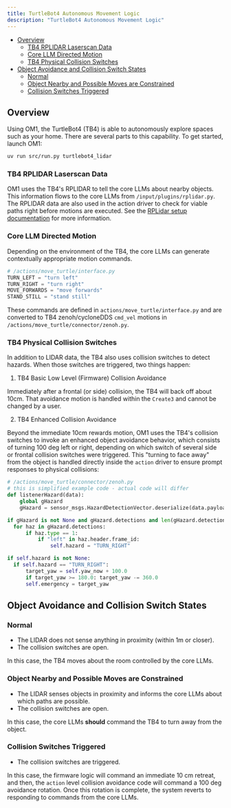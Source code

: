 ```yaml
---
title: TurtleBot4 Autonomous Movement Logic
description: "TurtleBot4 Autonomous Movement Logic"
---
```


- [Overview](#overview)
  * [TB4 RPLIDAR Laserscan Data](#tb4-rplidar-laserscan-data)
  * [Core LLM Directed Motion](#core-llm-directed-motion)
  * [TB4 Physical Collision Switches](#tb4-physical-collision-switches)
- [Object Avoidance and Collision Switch States](#object-avoidance-and-collision-switch-states)
  * [Normal](#normal)
  * [Object Nearby and Possible Moves are Constrained](#object-nearby-and-possible-moves-are-constrained)
  * [Collision Switches Triggered](#collision-switches-triggered)

## Overview

Using OM1, the TurtleBot4 (TB4) is able to autonomously explore spaces such as your home. There are several parts to this capability. To get started, launch OM1:

```bash Run OM1 turtlebot4 agent
uv run src/run.py turtlebot4_lidar
```

### TB4 RPLIDAR Laserscan Data

OM1 uses the TB4's RPLIDAR to tell the core LLMs about nearby objects. This information flows to the core LLMs from `/input/plugins/rplidar.py`. The RPLIDAR data are also used in the action driver to check for viable paths right before motions are executed. See the [RPLidar setup documentation](motion_planning_lidarA1M8.mdx) for more information.

### Core LLM Directed Motion

Depending on the environment of the TB4, the core LLMs can generate contextually appropriate motion commands. 

```py
# /actions/move_turtle/interface.py
TURN_LEFT = "turn left"
TURN_RIGHT = "turn right"
MOVE_FORWARDS = "move forwards"
STAND_STILL = "stand still"
```
These commands are defined in `actions/move_turtle/interface.py` and are converted to TB4 zenoh/cycloneDDS `cmd_vel` motions in `/actions/move_turtle/connector/zenoh.py`.

### TB4 Physical Collision Switches

In addition to LIDAR data, the TB4 also uses collision switches to detect hazards. When those switches are triggered, two things happen:

1. TB4 Basic Low Level (Firmware) Collision Avoidance

Immediately after a frontal (or side) collision, the TB4 will back off about 10cm. That avoidance motion is handled within the `Create3` and cannot be changed by a user.

2. TB4 Enhanced Collision Avoidance

Beyond the immediate 10cm rewards motion, OM1 uses the TB4's collision switches to invoke an enhanced object avoidance behavior, which consists of turning 100 deg left or right, depending on which switch of several side or frontal collision switches were triggered. This "turning to face away" from the object is handled directly inside the `action` driver to ensure prompt responses to physical collisions:

```py
# /actions/move_turtle/connector/zenoh.py
# this is simplified example code - actual code will differ
def listenerHazard(data):
    global gHazard
    gHazard = sensor_msgs.HazardDetectionVector.deserialize(data.payload.to_bytes())

if gHazard is not None and gHazard.detections and len(gHazard.detections) > 0:
  for haz in gHazard.detections:
      if haz.type == 1:
          if "left" in haz.header.frame_id:
              self.hazard = "TURN_RIGHT"

if self.hazard is not None:
  if self.hazard == "TURN_RIGHT":
      target_yaw = self.yaw_now + 100.0
      if target_yaw >= 180.0: target_yaw -= 360.0
      self.emergency = target_yaw
```

## Object Avoidance and Collision Switch States

### Normal

* The LIDAR does not sense anything in proximity (within 1m or closer).
* The collision switches are open.

In this case, the TB4 moves about the room controlled by the core LLMs. 

### Object Nearby and Possible Moves are Constrained

* The LIDAR senses objects in proximity and informs the core LLMs about which paths are possible.
* The collision switches are open.

In this case, the core LLMs **should** command the TB4 to turn away from the object. 

### Collision Switches Triggered

* The collision switches are triggered.

In this case, the firmware logic will command an immediate 10 cm retreat, and then, the `action` level collision avoidance code will command a 100 deg avoidance rotation. Once this rotation is complete, the system reverts to responding to commands from the core LLMs. 
